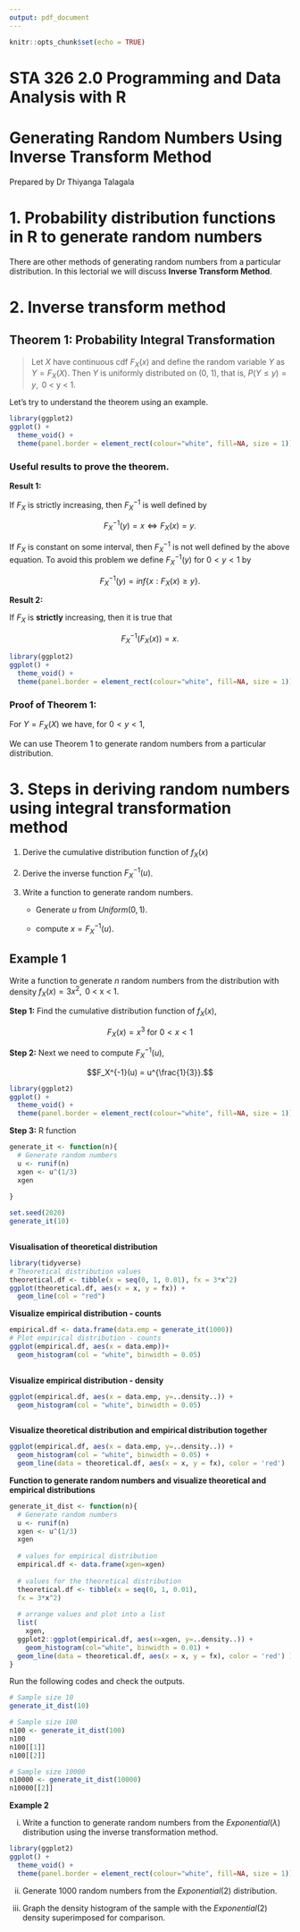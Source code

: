 ```yaml
---
output: pdf_document
---
```


```r
knitr::opts_chunk$set(echo = TRUE)
```

# STA 326 2.0 Programming and Data Analysis with R

# Generating Random Numbers Using Inverse Transform Method

Prepared by Dr Thiyanga Talagala

# 1.  Probability distribution functions in R to generate random numbers

\begin{table}[!h]
\begin{tabular}{ll|ll}
\textbf{rbeta} & beta distribution & \textbf{lnorm} & log-normal distribution \\
\textbf{rbinom} & binomial distribution & \textbf{multinom} & multinomial distribution  \\
\textbf{rcauchy} & Cauchy distribution & \textbf{nbinom} & negative binomial distribution \\
\textbf{rchisq} & chi-squared distribution & \textbf{rnorm}& normal distribution  \\
\textbf{rexp} & exponential distribution &  \textbf{rpois} & Poisson distribution \\
\textbf{rf} & F distribution &  \textbf{rt} & Student's t distribution\\
\textbf{rgamma} & gamma distribution &  \textbf{runif} & uniform distribution\\
\textbf{rgeom} & geometric distribution &  \textbf{weibull} & Weibull distribution\\
\textbf{rhyper} & hyper-geometric distribution & 
\end{tabular}
\end{table}

There are other methods of generating random numbers from a particular distribution. In this lectorial we will discuss **Inverse Transform Method**.

# 2. Inverse transform method


## Theorem 1: Probability Integral Transformation

> Let $X$ have continuous cdf $F_X(x)$ and define the random variable $Y$ as $Y =  F_X(X)$. Then $Y$ is uniformly distributed on (0, 1), that is, $P(Y \leq y) = y, \text{ 0 < y < 1}.$


Let's try to understand the theorem using an example.

```r
library(ggplot2)
ggplot() + 
  theme_void() + 
  theme(panel.border = element_rect(colour="white", fill=NA, size = 1))

```

\newpage

### Useful results to prove the theorem.

**Result 1:** 

If $F_X$ is strictly increasing, then $F_X^{-1}$ is well defined by 

$$F_X^{-1}(y) = x \Leftrightarrow F_X(x) = y.$$ 

If $F_X$ is constant on some interval,  then $F_X^{-1}$ is not well defined by the above equation. To avoid this problem we define $F_X^{-1}(y)$ for $0 < y < 1$ by

$$F_X^{-1}(y) = inf\{x: F_X(x) \geq y\}.$$


\newpage

**Result 2:** 

If $F_X$ is **strictly** increasing, then it is true that

$$F_X^{-1}(F_X(x)) = x.$$
```r
library(ggplot2)
ggplot() + 
  theme_void() + 
  theme(panel.border = element_rect(colour="white", fill=NA, size = 1))

```


### Proof of Theorem 1:

For $Y = F_X(X)$ we have, for $0 < y < 1,$

\newpage
We can use Theorem 1 to generate random numbers from a particular distribution.

\newpage

# 3. Steps in deriving random numbers using integral transformation method



1. Derive the cumulative distribution function of $f_X(x)$

2. Derive the inverse function $F_X^{-1}(u)$.

3. Write a function to generate random numbers.

    - Generate $u$ from $Uniform(0, 1)$.
    
    - compute $x = F_X^{-1}(u)$.


## Example 1

Write a function to generate $n$ random numbers from the distribution with density $f_X(x) = 3x^2, \text{ 0 < x < 1}.$

**Step 1:** Find the cumulative distribution function of $f_X(x)$,

$$F_X(x) = x^3 \text{ for } 0<x<1$$


\newpage


**Step 2:** Next we need to compute $F_X^{-1}(u)$,

$$F_X^{-1}(u) = u^{\frac{1}{3}}.$$

```r
library(ggplot2)
ggplot() + 
  theme_void() + 
  theme(panel.border = element_rect(colour="white", fill=NA, size = 1))

```

**Step 3:** R function


```r
generate_it <- function(n){ 
  # Generate random numbers
  u <- runif(n)
  xgen <- u^(1/3)
  xgen
  
}

set.seed(2020)
generate_it(10)
  
```


**Visualisation of  theoretical distribution**

```r
library(tidyverse)
# Theoretical distribution values
theoretical.df <- tibble(x = seq(0, 1, 0.01), fx = 3*x^2)
ggplot(theoretical.df, aes(x = x, y = fx)) + 
  geom_line(col = "red")
```


**Visualize empirical distribution - counts**

```r
empirical.df <- data.frame(data.emp = generate_it(1000))  
# Plot empirical distribution - counts
ggplot(empirical.df, aes(x = data.emp))+
  geom_histogram(col = "white", binwidth = 0.05)
  
```

\newpage

**Visualize empirical distribution - density**

```r
ggplot(empirical.df, aes(x = data.emp, y=..density..)) +
  geom_histogram(col = "white", binwidth = 0.05)
  
```



**Visualize theoretical distribution and empirical distribution together**

```r
ggplot(empirical.df, aes(x = data.emp, y=..density..)) + 
  geom_histogram(col = "white", binwidth = 0.05) + 
  geom_line(data = theoretical.df, aes(x = x, y = fx), color = 'red') 
```

\newpage

**Function to generate random numbers and visualize theoretical and empirical distributions**

```r
generate_it_dist <- function(n){ 
  # Generate random numbers
  u <- runif(n)
  xgen <- u^(1/3)
  xgen
  
  # values for empirical distribution
  empirical.df <- data.frame(xgen=xgen) 
  
  # values for the theoretical distribution
  theoretical.df <- tibble(x = seq(0, 1, 0.01), 
  fx = 3*x^2)
  
  # arrange values and plot into a list
  list(
    xgen,
  ggplot2::ggplot(empirical.df, aes(x=xgen, y=..density..)) + 
    geom_histogram(col="white", binwidth = 0.01) + 
  geom_line(data = theoretical.df, aes(x = x, y = fx), color = 'red') )
}


```

Run the following codes and check the outputs.

```r
# Sample size 10
generate_it_dist(10)

# Sample size 100
n100 <- generate_it_dist(100)
n100
n100[[1]]
n100[[2]]

# Sample size 10000
n10000 <- generate_it_dist(10000)
n10000[[2]]
```

\newpage

**Example 2 ** 


i) Write a function to generate random numbers from the $Exponential(\lambda)$ distribution using the inverse transformation method.

```r
library(ggplot2)
ggplot() + 
  theme_void() + 
  theme(panel.border = element_rect(colour="white", fill=NA, size = 1))

```




ii) Generate 1000 random numbers from the $Exponential(2)$ distribution.



\newpage

iii) Graph the density histogram of the sample with the $Exponential(2)$ density superimposed for comparison. 




